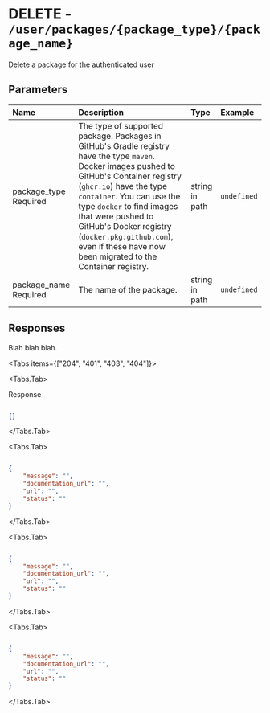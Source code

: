 
# DELETE - `/user/packages/{package_type}/{package_name}`

Delete a package for the authenticated user

## Parameters

| Name | Description | Type | Example |
| :---- | :---- | :---- | :---- |
| package_type <span class="bg-blue-100 text-blue-800 text-xs font-medium me-2 px-2.5 py-0.5 rounded dark:bg-blue-900 dark:text-blue-300">Required</span> | The type of supported package. Packages in GitHub's Gradle registry have the type `maven`. Docker images pushed to GitHub's Container registry (`ghcr.io`) have the type `container`. You can use the type `docker` to find images that were pushed to GitHub's Docker registry (`docker.pkg.github.com`), even if these have now been migrated to the Container registry. | string in path | `undefined` |
| package_name <span class="bg-blue-100 text-blue-800 text-xs font-medium me-2 px-2.5 py-0.5 rounded dark:bg-blue-900 dark:text-blue-300">Required</span> | The name of the package. | string in path | `undefined` |

## Responses

Blah blah blah.

<Tabs items={["204", "401", "403", "404"]}>

<Tabs.Tab>

Response

```json

{}

```

</Tabs.Tab>

<Tabs.Tab>



```json

{
    "message": "",
    "documentation_url": "",
    "url": "",
    "status": ""
}

```

</Tabs.Tab>

<Tabs.Tab>



```json

{
    "message": "",
    "documentation_url": "",
    "url": "",
    "status": ""
}

```

</Tabs.Tab>

<Tabs.Tab>



```json

{
    "message": "",
    "documentation_url": "",
    "url": "",
    "status": ""
}

```

</Tabs.Tab>

</Tabs>